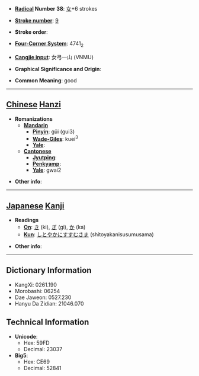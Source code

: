 * '''[[Wiktionary:Chinese radical index| Radical]] Number 38''': [[Wiktionary:Chinese radical index 女|女]]+6 strokes

* '''[[Wiktionary:Chinese total strokes index|Stroke number]]''': [[Wiktionary:Chinese total strokes index 9|9]]

* '''Stroke order''': 

* '''[[Wiktionary:Chinese four corner index|Four-Corner System]]''': 4741<sub>2</sub>

* '''[[Wiktionary:Chinese Cangjie index|Cangjie input]]''': 女弓一山 (VNMU)

* '''Graphical Significance and Origin''': 

* '''Common Meaning''': good

----

== [[Chinese]] [[Hanzi]] ==

* '''Romanizations'''
** '''[[Mandarin]]'''
*** '''[[Pinyin]]''': gǔi (gui3)
*** '''[[Wade-Giles]]''': kuei<sup>3</sup>
*** '''[[Yale]]''': 
** '''[[Cantonese]]'''
*** '''[[Jyutping]]''':
*** '''[[Penkyamp]]''': 
*** '''[[Yale]]''': gwai2

* '''Other info''': 

----

== [[Japanese]] [[Kanji]] ==

* '''Readings'''
** '''[[On]]''': [[き]] (ki), [[ぎ]] (gi), [[か]] (ka)
** '''[[Kun]]''': [[しとやかにすすむさま]] (shitoyakanisusumusama)

* '''Other info''':  

----

== Dictionary Information ==

* KangXi: 0261.190
* Morobashi: 06254
* Dae Jaweon: 0527.230
* Hanyu Da Zidian: 21046.070

== Technical Information ==

* '''Unicode''':
** Hex: 59FD
** Decimal: 23037
* '''Big5''':
** Hex: CE69
** Decimal: 52841